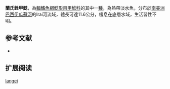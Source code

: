 {{Speciesbox
| name = 蘭氏銼甲鯰
| image =  
| image_width = 250px
| image_caption = 
| status = NE
| status_system = IUCN3.1
| genus = Rineloricaria
| species = langei
| authority = Ingenito, Ghazzi, Duboc & Abilhoa, 2008
| synonyms = 
}}

'''蘭氏銼甲鯰'''，為[[輻鰭魚綱|輻鰭魚綱]][[鯰形目|鯰形目]][[甲鯰科|甲鯰科]]的其中一[[種|種]]，為熱帶淡水魚，分布於[[南美洲|南美洲]][[巴西|巴西]][[伊瓜蘇河|伊瓜蘇河]]的Iraí河流域，體長可達11.6公分，棲息在底層水域，生活習性不明。
==参考文献==
*{{FishBase_species|genus=Rineloricaria|species=langei|year=2014|month=11}}

== 扩展阅读 ==
{{refbegin}}
{{wikispecies-inline|Rineloricaria langei|蘭氏銼甲鯰}}
{{refend}}
{{Taxonbar|from=Q6430635}}

[[Category:銼甲鯰屬|langei]]